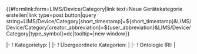<noinclude>
{{Helper/Docu/FormTemplate}}

<div class=dynamic-page-form-link>{{#formlink:form=LIMS/Device/Category|link text=Neue Gerätekategorie erstellen|link type=post button|query string=LIMS/Device/Category[short_timestamp]=${short_timestamp}&LIMS/Device/Category[creator_abbreviation]=${user_abbreviation}&LIMS/Device/Category[type_symbol]=dc|tooltip=|new window}}</div>

</noinclude><includeonly>
<div id="wikiPreview" style="display: none; padding-bottom: 25px; margin-bottom: 25px; border-bottom: 1px solid #AAAAAA;"></div>
{{{info|page name=Category:<LIMS/Device/Category[short_timestamp]>-<LIMS/Device/Category[creator_abbreviation]>-<unique number;start=0001>-<LIMS/Device/Category[type_symbol]>}}}
{{{for template|LIMS/Device/Category}}}
{{LIMS/Form/Common/Header}}
|-
! Kategorietyp: 
| {{{field|category_type|input type=tokens|values=Anwendungsdefinierte Gerätekategorie,Technologische Gerätekategorie, Organisatorische Gerätekategorie,Sonstige Gerätekategorie|default=Anwendungsdefinierte Gerätekategorie|list}}}
|-
! Übergeordnete Kategorien: 
| {{{field|sub_category_of|input type=tokens|property=IsA|values from concept=LIMS/Device/Category|default=Category:Device|list}}}
|-
! Ontologie IRI: 
| {{{field|ontology_iri|property=has ontology iri}}}
{{LIMS/Form/Common/Footer}}
</includeonly>